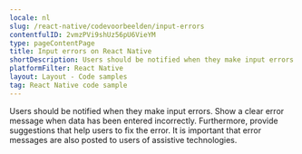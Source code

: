 ```yaml
---
locale: nl
slug: /react-native/codevoorbeelden/input-errors
contentfulID: 2vmzPVi9shUz56pU6VieYM
type: pageContentPage
title: Input errors on React Native
shortDescription: Users should be notified when they make input errors.
platformFilter: React Native
layout: Layout - Code samples
tag: React Native code sample
---
```


Users should be notified when they make input errors. Show a clear error message when data has been entered incorrectly. Furthermore, provide suggestions that help users to fix the error. It is important that error messages are also posted to users of assistive technologies.

<CodeSample id="input-errors" locale="nl" platform="react native"/>